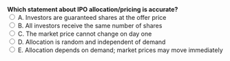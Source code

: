 ::: {.question-block}
<form onsubmit="event.preventDefault(); checkAnswer('module1_mcq_q14')" data-correct-answer="E"> 
  <strong style="display: block;">Which statement about IPO allocation/pricing is accurate?</strong> 
  <label><input type="radio" name="module1_mcq_q14" value="A"> A. Investors are guaranteed shares at the offer price</label><br>
  <label><input type="radio" name="module1_mcq_q14" value="B"> B. All investors receive the same number of shares</label><br>
  <label><input type="radio" name="module1_mcq_q14" value="C"> C. The market price cannot change on day one</label><br>
  <label><input type="radio" name="module1_mcq_q14" value="D"> D. Allocation is random and independent of demand</label><br>
  <label><input type="radio" name="module1_mcq_q14" value="E"> E. Allocation depends on demand; market prices may move immediately</label><br>
</form> 

<div id="feedback-module1_mcq_q14" class="feedback" data-status="" style="display:none;"> 
✅ Correct: E. Allocation depends on demand; market prices may move immediately after listing. 
</div> 
:::
